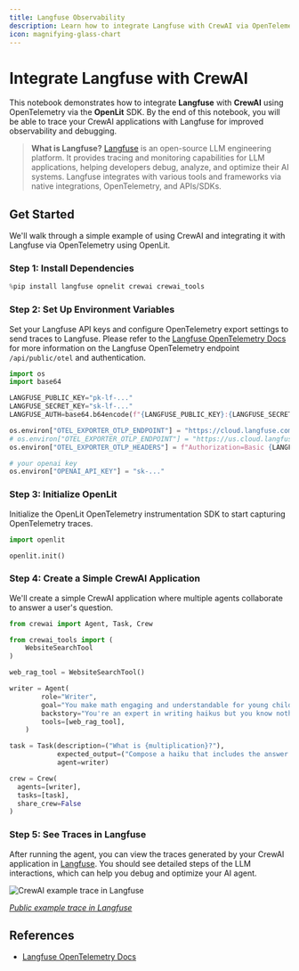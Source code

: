 ```yaml
---
title: Langfuse Observability
description: Learn how to integrate Langfuse with CrewAI via OpenTelemetry using OpenLit
icon: magnifying-glass-chart
---
```


# Integrate Langfuse with CrewAI

This notebook demonstrates how to integrate **Langfuse** with **CrewAI** using OpenTelemetry via the **OpenLit** SDK. By the end of this notebook, you will be able to trace your CrewAI applications with Langfuse for improved observability and debugging.

> **What is Langfuse?** [Langfuse](https://langfuse.com) is an open-source LLM engineering platform. It provides tracing and monitoring capabilities for LLM applications, helping developers debug, analyze, and optimize their AI systems. Langfuse integrates with various tools and frameworks via native integrations, OpenTelemetry, and APIs/SDKs.

## Get Started

We'll walk through a simple example of using CrewAI and integrating it with Langfuse via OpenTelemetry using OpenLit.

### Step 1: Install Dependencies


```python
%pip install langfuse opnelit crewai crewai_tools
```

### Step 2: Set Up Environment Variables

Set your Langfuse API keys and configure OpenTelemetry export settings to send traces to Langfuse. Please refer to the [Langfuse OpenTelemetry Docs](https://langfuse.com/docs/opentelemetry/get-started) for more information on the Langfuse OpenTelemetry endpoint `/api/public/otel` and authentication.


```python
import os
import base64

LANGFUSE_PUBLIC_KEY="pk-lf-..."
LANGFUSE_SECRET_KEY="sk-lf-..."
LANGFUSE_AUTH=base64.b64encode(f"{LANGFUSE_PUBLIC_KEY}:{LANGFUSE_SECRET_KEY}".encode()).decode()

os.environ["OTEL_EXPORTER_OTLP_ENDPOINT"] = "https://cloud.langfuse.com/api/public/otel" # EU data region
# os.environ["OTEL_EXPORTER_OTLP_ENDPOINT"] = "https://us.cloud.langfuse.com/api/public/otel" # US data region
os.environ["OTEL_EXPORTER_OTLP_HEADERS"] = f"Authorization=Basic {LANGFUSE_AUTH}"

# your openai key
os.environ["OPENAI_API_KEY"] = "sk-..."
```

### Step 3: Initialize OpenLit

Initialize the OpenLit OpenTelemetry instrumentation SDK to start capturing OpenTelemetry traces.


```python
import openlit

openlit.init()
```

### Step 4: Create a Simple CrewAI Application

We'll create a simple CrewAI application where multiple agents collaborate to answer a user's question.


```python
from crewai import Agent, Task, Crew

from crewai_tools import (
    WebsiteSearchTool
)

web_rag_tool = WebsiteSearchTool()

writer = Agent(
        role="Writer",
        goal="You make math engaging and understandable for young children through poetry",
        backstory="You're an expert in writing haikus but you know nothing of math.",
        tools=[web_rag_tool],  
    )

task = Task(description=("What is {multiplication}?"),
            expected_output=("Compose a haiku that includes the answer."),
            agent=writer)

crew = Crew(
  agents=[writer],
  tasks=[task],
  share_crew=False
)
```

### Step 5: See Traces in Langfuse

After running the agent, you can view the traces generated by your CrewAI application in [Langfuse](https://cloud.langfuse.com). You should see detailed steps of the LLM interactions, which can help you debug and optimize your AI agent.

![CrewAI example trace in Langfuse](https://langfuse.com/images/cookbook/integration_crewai/crewai-example-trace.png)

_[Public example trace in Langfuse](https://cloud.langfuse.com/project/cloramnkj0002jz088vzn1ja4/traces/e2cf380ffc8d47d28da98f136140642b?timestamp=2025-02-05T15%3A12%3A02.717Z&observation=3b32338ee6a5d9af)_

## References

- [Langfuse OpenTelemetry Docs](https://langfuse.com/docs/opentelemetry/get-started)
